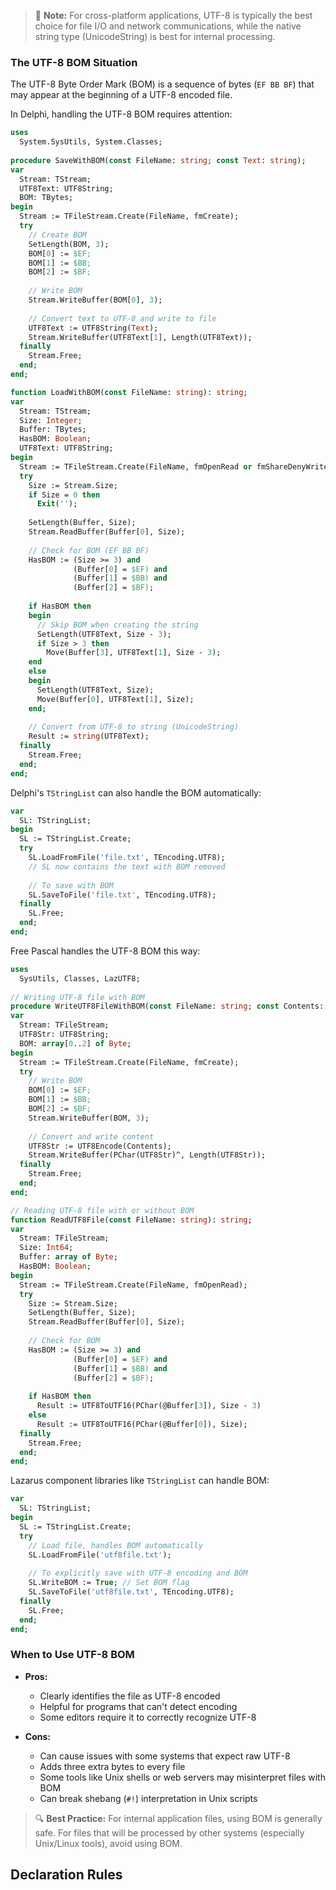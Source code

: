 > 📘 **Note:** For cross-platform applications, UTF-8 is typically the best choice for file I/O and network communications, while the native string type (UnicodeString) is best for internal processing.

### The UTF-8 BOM Situation

The UTF-8 Byte Order Mark (BOM) is a sequence of bytes (`EF BB BF`) that may appear at the beginning of a UTF-8 encoded file.

<Tabs>
  <TabItem value="delphi" label="Delphi" default>

In Delphi, handling the UTF-8 BOM requires attention:

```pascal
uses
  System.SysUtils, System.Classes;
  
procedure SaveWithBOM(const FileName: string; const Text: string);
var
  Stream: TStream;
  UTF8Text: UTF8String;
  BOM: TBytes;
begin
  Stream := TFileStream.Create(FileName, fmCreate);
  try
    // Create BOM
    SetLength(BOM, 3);
    BOM[0] := $EF;
    BOM[1] := $BB;
    BOM[2] := $BF;
    
    // Write BOM
    Stream.WriteBuffer(BOM[0], 3);
    
    // Convert text to UTF-8 and write to file
    UTF8Text := UTF8String(Text);
    Stream.WriteBuffer(UTF8Text[1], Length(UTF8Text));
  finally
    Stream.Free;
  end;
end;

function LoadWithBOM(const FileName: string): string;
var
  Stream: TStream;
  Size: Integer;
  Buffer: TBytes;
  HasBOM: Boolean;
  UTF8Text: UTF8String;
begin
  Stream := TFileStream.Create(FileName, fmOpenRead or fmShareDenyWrite);
  try
    Size := Stream.Size;
    if Size = 0 then
      Exit('');
      
    SetLength(Buffer, Size);
    Stream.ReadBuffer(Buffer[0], Size);
    
    // Check for BOM (EF BB BF)
    HasBOM := (Size >= 3) and 
              (Buffer[0] = $EF) and 
              (Buffer[1] = $BB) and 
              (Buffer[2] = $BF);
              
    if HasBOM then
    begin
      // Skip BOM when creating the string
      SetLength(UTF8Text, Size - 3);
      if Size > 3 then
        Move(Buffer[3], UTF8Text[1], Size - 3);
    end
    else
    begin
      SetLength(UTF8Text, Size);
      Move(Buffer[0], UTF8Text[1], Size);
    end;
    
    // Convert from UTF-8 to string (UnicodeString)
    Result := string(UTF8Text);
  finally
    Stream.Free;
  end;
end;
```

Delphi's `TStringList` can also handle the BOM automatically:

```pascal
var
  SL: TStringList;
begin
  SL := TStringList.Create;
  try
    SL.LoadFromFile('file.txt', TEncoding.UTF8);
    // SL now contains the text with BOM removed
    
    // To save with BOM
    SL.SaveToFile('file.txt', TEncoding.UTF8);
  finally
    SL.Free;
  end;
end;
```

  </TabItem>
  <TabItem value="freepascal" label="Free Pascal">

Free Pascal handles the UTF-8 BOM this way:

```pascal
uses
  SysUtils, Classes, LazUTF8;
  
// Writing UTF-8 file with BOM
procedure WriteUTF8FileWithBOM(const FileName: string; const Contents: string);
var
  Stream: TFileStream;
  UTF8Str: UTF8String;
  BOM: array[0..2] of Byte;
begin
  Stream := TFileStream.Create(FileName, fmCreate);
  try
    // Write BOM
    BOM[0] := $EF;
    BOM[1] := $BB;
    BOM[2] := $BF;
    Stream.WriteBuffer(BOM, 3);
    
    // Convert and write content
    UTF8Str := UTF8Encode(Contents);
    Stream.WriteBuffer(PChar(UTF8Str)^, Length(UTF8Str));
  finally
    Stream.Free;
  end;
end;

// Reading UTF-8 file with or without BOM
function ReadUTF8File(const FileName: string): string;
var
  Stream: TFileStream;
  Size: Int64;
  Buffer: array of Byte;
  HasBOM: Boolean;
begin
  Stream := TFileStream.Create(FileName, fmOpenRead);
  try
    Size := Stream.Size;
    SetLength(Buffer, Size);
    Stream.ReadBuffer(Buffer[0], Size);
    
    // Check for BOM
    HasBOM := (Size >= 3) and 
              (Buffer[0] = $EF) and 
              (Buffer[1] = $BB) and 
              (Buffer[2] = $BF);
    
    if HasBOM then
      Result := UTF8ToUTF16(PChar(@Buffer[3]), Size - 3)
    else
      Result := UTF8ToUTF16(PChar(@Buffer[0]), Size);
  finally
    Stream.Free;
  end;
end;
```

Lazarus component libraries like `TStringList` can handle BOM:

```pascal
var
  SL: TStringList;
begin
  SL := TStringList.Create;
  try
    // Load file, handles BOM automatically
    SL.LoadFromFile('utf8file.txt');
    
    // To explicitly save with UTF-8 encoding and BOM
    SL.WriteBOM := True; // Set BOM flag
    SL.SaveToFile('utf8file.txt', TEncoding.UTF8);
  finally
    SL.Free;
  end;
end;
```

  </TabItem>
</Tabs>

### When to Use UTF-8 BOM

- **Pros:**
  - Clearly identifies the file as UTF-8 encoded
  - Helpful for programs that can't detect encoding
  - Some editors require it to correctly recognize UTF-8

- **Cons:**
  - Can cause issues with some systems that expect raw UTF-8
  - Adds three extra bytes to every file
  - Some tools like Unix shells or web servers may misinterpret files with BOM
  - Can break shebang (`#!`) interpretation in Unix scripts

> 🔍 **Best Practice:** For internal application files, using BOM is generally safe. For files that will be processed by other systems (especially Unix/Linux tools), avoid using BOM.

## Declaration Rules